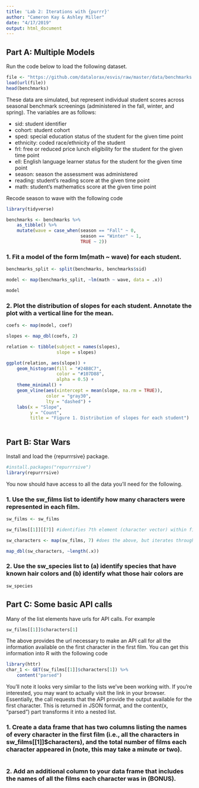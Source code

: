 ```yaml
---
title: 'Lab 2: Iterations with {purrr}'
author: "Cameron Kay & Ashley Miller"
date: "4/17/2019"
output: html_document
---
```


## Part A: Multiple Models

Run the code below to load the following dataset.

```r
file <- "https://github.com/datalorax/esvis/raw/master/data/benchmarks.rda"
load(url(file))
head(benchmarks)
```

These data are simulated, but represent individual student scores across seasonal benchmark screenings (administered in the fall, winter, and spring). The variables are as follows:

  + sid: student identifier
  + cohort: student cohort
  + sped: special education status of the student for the given time point
  + ethnicity: coded race/ethnicity of the student
  + frl: free or reduced price lunch eligibility for the student for the given time point
  + ell: English language learner status for the student for the given time point
  + season: season the assessment was administered
  + reading: student’s reading score at the given time point
  + math: student’s mathematics score at the given time point
  
Recode season to wave with the following code

```r
library(tidyverse)

benchmarks <- benchmarks %>%
    as_tibble() %>%
    mutate(wave = case_when(season == "Fall" ~ 0,
                            season == "Winter" ~ 1,
                            TRUE ~ 2))
```

### 1. Fit a model of the form lm(math ~ wave) for each student.

```r

benchmarks_split <- split(benchmarks, benchmarks$sid)

model <- map(benchmarks_split, ~lm(math ~ wave, data = .x))

model

```

### 2. Plot the distribution of slopes for each student. Annotate the plot with a vertical line for the mean.

```r

coefs <- map(model, coef)

slopes <- map_dbl(coefs, 2)

relation <- tibble(subject = names(slopes),
                   slope = slopes)

ggplot(relation, aes(slope)) +
    geom_histogram(fill = "#24B8C7",
                   color = "#107D88",
                   alpha = 0.5) +
    theme_minimal() +
    geom_vline(aes(xintercept = mean(slope, na.rm = TRUE)),
               color = "gray30", 
               lty = "dashed") +
    labs(x = "Slope",
         y = "Count",
         title = "Figure 1. Distribution of slopes for each student")
  
```

## Part B: Star Wars

Install and load the {repurrrsive} package.

```r
#install.packages("repurrrsive")
library(repurrrsive)
```

You now should have access to all the data you’ll need for the following.

### 1. Use the sw_films list to identify how many characters were represented in each film.

```r

sw_films <- sw_films

sw_films[[1]][[7]] #identifies 7th element (character vector) within first list 

sw_characters <- map(sw_films, 7) #does the above, but iterates through every film

map_dbl(sw_characters, ~length(.x))

```

### 2. Use the sw_species list to (a) identify species that have known hair colors and (b) identify what those hair colors are

```r
sw_species
```

## Part C: Some basic API calls

Many of the list elements have urls for API calls. For example

```r
sw_films[[1]]$characters[1]
```

The above provides the url necessary to make an API call for all the information available on the first character in the first film. You can get this information into R with the following code

```r
library(httr)
char_1 <- GET(sw_films[[1]]$characters[1]) %>%
    content("parsed") 
```

You’ll note it looks very similar to the lists we’ve been working with. If you’re interested, you may want to actually visit the link in your browser. Essentially, the call requests that the API provide the output available for the first character. This is returned in JSON format, and the content(x, "parsed") part transforms it into a nested list.

### 1. Create a data frame that has two columns listing the names of every character in the first film (i.e., all the characters in sw_films[[1]]$characters), and the total number of films each character appeared in (note, this may take a minute or two).

```r

```

### 2. Add an additional column to your data frame that includes the names of all the films each character was in (BONUS).

```r

```
